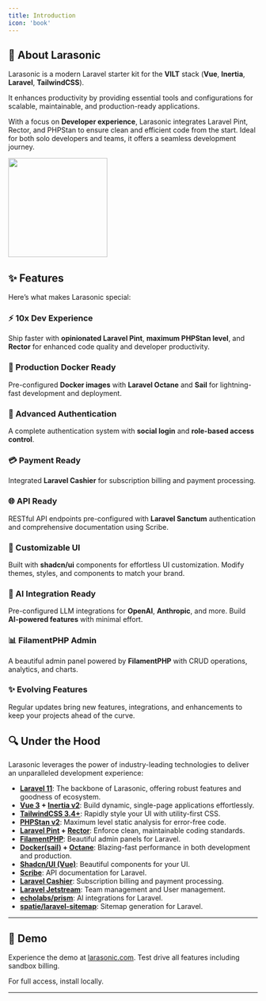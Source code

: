 ```yaml
---
title: Introduction
icon: 'book'
---
```

## 📖 About Larasonic

Larasonic is a modern Laravel starter kit for the **VILT** stack (**Vue**, **Inertia**, **Laravel**, **TailwindCSS**).

It enhances productivity by providing essential tools and configurations for scalable, maintainable, and production-ready applications.

With a focus on **Developer experience**, Larasonic integrates Laravel Pint, Rector, and PHPStan to ensure clean and efficient code from the start. Ideal for both solo developers and teams, it offers a seamless development journey.

<img height="200" src="/images/og.webp" />

## ✨ Features

Here’s what makes Larasonic special:

### ⚡ 10x Dev Experience
Ship faster with **opinionated Laravel Pint**, **maximum PHPStan level**, and **Rector** for enhanced code quality and developer productivity.

### 🐳 Production Docker Ready
Pre-configured **Docker images** with **Laravel Octane** and **Sail** for lightning-fast development and deployment.

### 🔑 Advanced Authentication
A complete authentication system with **social login** and **role-based access control**.

### 💳 Payment Ready
Integrated **Laravel Cashier** for subscription billing and payment processing.

### 🌐 API Ready
RESTful API endpoints pre-configured with **Laravel Sanctum** authentication and comprehensive documentation using Scribe.

### 🎨 Customizable UI
Built with **shadcn/ui** components for effortless UI customization. Modify themes, styles, and components to match your brand.

### 🧠 AI Integration Ready
Pre-configured LLM integrations for **OpenAI**, **Anthropic**, and more. Build **AI-powered features** with minimal effort.

### 📊 FilamentPHP Admin
A beautiful admin panel powered by **FilamentPHP** with CRUD operations, analytics, and charts.

### ✨ Evolving Features
Regular updates bring new features, integrations, and enhancements to keep your projects ahead of the curve.


## 🔍 Under the Hood

Larasonic leverages the power of industry-leading technologies to deliver an unparalleled development experience:
- **[Laravel 11](https://laravel.com)**: The backbone of Larasonic, offering robust features and goodness of ecosystem.
- **[Vue 3](https://vuejs.org) + [Inertia v2](https://inertiajs.com)**: Build dynamic, single-page applications effortlessly.
- **[TailwindCSS 3.4+](https://tailwindcss.com)**: Rapidly style your UI with utility-first CSS.
- **[PHPStan v2](https://phpstan.org)**: Maximum level static analysis for error-free code.
- **[Laravel Pint](https://laravel.com/docs/pint) + [Rector](https://getrector.com)**: Enforce clean, maintainable coding standards.
- **[FilamentPHP](https://filamentphp.com)**: Beautiful admin panels for Laravel.
- **[Docker(sail)](https://laravel.com/docs/sail) + [Octane](https://laravel.com/docs/octane)**: Blazing-fast performance in both development and production.
- **[Shadcn/UI (Vue)](https://www.shadcn-vue.com)**: Beautiful components for your UI.
- **[Scribe](https://scribe.knuckles.wtf)**: API documentation for Laravel.
- **[Laravel Cashier](https://laravel.com/docs/billing)**: Subscription billing and payment processing.
- **[Laravel Jetstream](https://jetstream.laravel.com)**: Team management and User management.
- **[echolabs/prism](https://github.com/echolabs-io/prism)**: AI integrations for Laravel.
- **[spatie/laravel-sitemap](https://github.com/spatie/laravel-sitemap)**: Sitemap generation for Laravel.
---

## 🚀 Demo

Experience the demo at [larasonic.com](https://larasonic.com). Test drive all features including sandbox billing.

For full access, install locally. 

---
